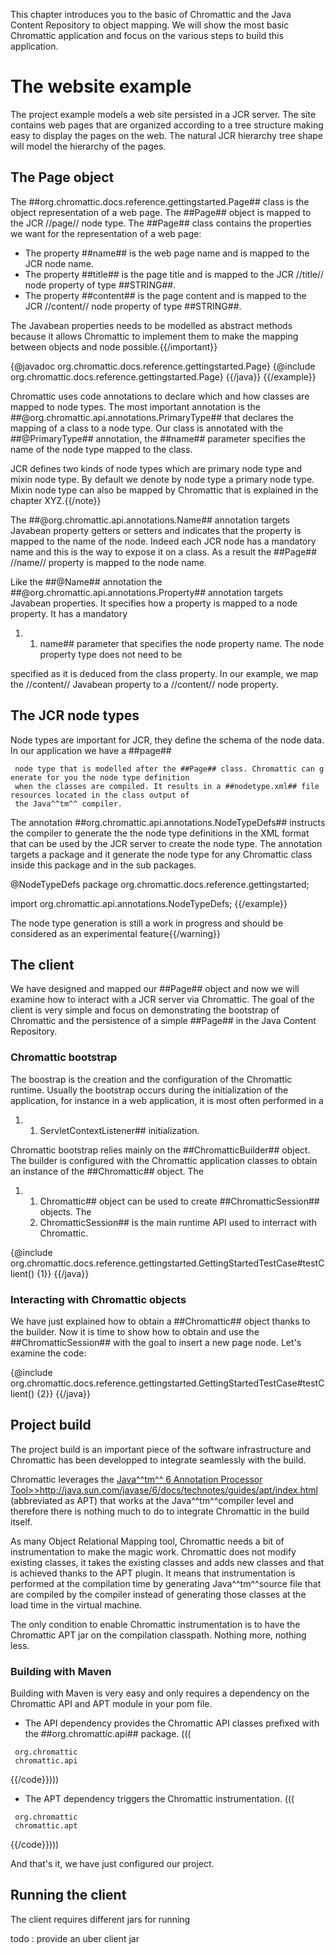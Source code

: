 This chapter introduces you to the basic of Chromattic and the Java Content Repository to object mapping. We will show
the most basic Chromattic application and focus on the various steps to build this application.

= The website example =

The project example models a web site persisted in a JCR server. The site contains web pages that are organized
according to a tree structure making easy to display the pages on the web. The natural JCR hierarchy tree shape
will model the hierarchy of the pages.

== The Page object ==

The ##org.chromattic.docs.reference.gettingstarted.Page## class is the object representation of a web page.
The ##Page## object is mapped to the JCR //page// node type. The ##Page## class contains
the properties we want for the representation of a web page:

* The property ##name## is the web page name and is mapped to the JCR node name.
* The property ##title## is the page title and is mapped to the JCR //title// node property of type ##STRING##.
* The property ##content## is the page content and is mapped to the JCR //content// node property of type ##STRING##.

{{important}}The Javabean properties needs to be modelled as abstract methods because it allows Chromattic to implement them to make
the mapping between objects and node possible.{{/important}}

{{anchor id=getting_started_page_object/}}
{{example title="The Page class"}}
{{java}}
{@javadoc org.chromattic.docs.reference.gettingstarted.Page}
{@include org.chromattic.docs.reference.gettingstarted.Page}
{{/java}}
{{/example}}

Chromattic uses code annotations to declare which and how classes are mapped to node types. The most important annotation
is the ##@org.chromattic.api.annotations.PrimaryType## that declares the mapping of a class to a
node type. Our class is annotated with the ##@PrimaryType## annotation, the ##name## parameter
specifies the name of the node type mapped to the class.

{{note}}JCR defines two kinds of node types which are primary node type and mixin node type. By default we
denote by node type a primary node type. Mixin node type can also be mapped by Chromattic that is explained in
the chapter XYZ.{{/note}}

The ##@org.chromattic.api.annotations.Name## annotation targets Javabean property getters or setters and
indicates that the property is mapped to the name of the node. Indeed each JCR node has a mandatory name and this is the
way to expose it on a class. As a result the ##Page## //name// property is mapped to the node name.

Like the ##@Name## annotation the ##@org.chromattic.api.annotations.Property## annotation
targets Javabean properties. It specifies how a property is mapped to a node property. It has a mandatory
##name## parameter that specifies the node property name. The node property type does not need to be
specified as it is deduced from the class property. In our example, we map the //content// Javabean property to
a //content// node property.

== The JCR node types ==

Node types are important for JCR, they define the schema of the node data. In our application we have a ##page##
  node type that is modelled after the ##Page## class. Chromattic can generate for you the node type definition
  when the classes are compiled. It results in a ##nodetype.xml## file resources located in the class output of
  the Java^^tm^^ compiler.

The annotation ##org.chromattic.api.annotations.NodeTypeDefs## instructs the compiler to generate the the
node type definitions in the XML format that can be used by the JCR server to create the node type. The annotation
targets a package and it generate the node type for any Chromattic class inside this package and in the sub packages.

{{example title="The org.chromattic.docs.reference.gettingstarted.package-info.java file package"}}
{{java}}
@NodeTypeDefs package org.chromattic.docs.reference.gettingstarted;

import org.chromattic.api.annotations.NodeTypeDefs;
{{/example}}

{{warning}}The node type generation is still a work in progress and should be considered as an experimental feature{{/warning}}

== The client ==

We have designed and mapped our ##Page## object and now we will examine how to interact with a JCR server
via Chromattic. The goal of the client is very simple and focus on demonstrating the bootstrap of Chromattic and the
persistence of a simple ##Page## in the Java Content Repository.

=== Chromattic bootstrap ===

The boostrap is the creation and the configuration of the Chromattic runtime. Usually the bootstrap occurs during the
initialization of the application, for instance in a web application, it is most often performed in a
##ServletContextListener## initialization.

Chromattic bootstrap relies mainly on the ##ChromatticBuilder## object. The builder
is configured with the Chromattic application classes to obtain an instance of the ##Chromattic## object. The
##Chromattic## object can be used to create ##ChromatticSession## objects. The
##ChromatticSession## is the main runtime API used to interract with Chromattic.

{{java}}
{@include org.chromattic.docs.reference.gettingstarted.GettingStartedTestCase#testClient() {1}}
{{/java}}

=== Interacting with Chromattic objects ===

We have just explained how to obtain a ##Chromattic## object thanks to the builder.
Now it is time to show how to obtain and use the ##ChromatticSession## with the goal to insert a
new page node. Let's examine the code:

{{java}}
{@include org.chromattic.docs.reference.gettingstarted.GettingStartedTestCase#testClient() {2}}
{{/java}}

== Project build ==

The project build is an important piece of the software infrastructure and Chromattic has been developped to integrate
seamlessly with the build.

Chromattic leverages the [[Java^^tm^^ 6 Annotation Processor Tool>>http://java.sun.com/javase/6/docs/technotes/guides/apt/index.html]]
(abbreviated as APT) that works at the Java^^tm^^compiler level and therefore there is nothing much to do to integrate
Chromattic in the build itself.

As many Object Relational Mapping tool, Chromattic needs a bit of instrumentation to make the magic work.
Chromattic does not modify existing classes, it takes the existing classes and adds new classes and that is achieved thanks
to the APT plugin. It means that instrumentation is performed at the compilation time by generating Java^^tm^^source file
that are compiled by the compiler instead of generating those classes at the load time in the virtual machine.

The only condition to enable Chromattic instrumentation is to have the Chromattic APT jar on the compilation classpath.
Nothing more, nothing less.

=== Building with Maven ===

Building with Maven is very easy and only requires a dependency on the Chromattic API and APT module in your pom file.

* The API dependency provides the Chromattic API classes prefixed with the ##org.chromattic.api## package. (((
{{code language=XML}}<dependency>
  <groupId>org.chromattic</groupId>
  <artifactId>chromattic.api</artifactId>
</dependency>{{/code}})))
* The APT dependency triggers the Chromattic instrumentation. (((
{{code language=XML}}<dependency>
  <groupId>org.chromattic</groupId>
  <artifactId>chromattic.apt</artifactId>
</dependency>{{/code}})))

And that's it, we have just configured our project. 

== Running the client ==

The client requires different jars for running

todo : provide an uber client jar